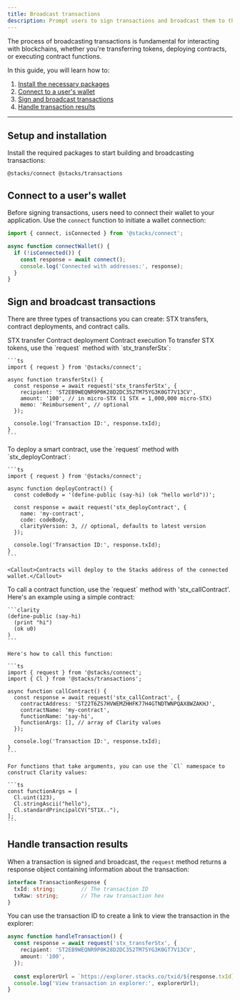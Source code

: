 ```yaml
---
title: Broadcast transactions
description: Prompt users to sign transactions and broadcast them to the Stacks blockchain.
---
```




The process of broadcasting transactions is fundamental for interacting with blockchains, whether you're transferring tokens, deploying contracts, or executing contract functions.

In this guide, you will learn how to:

1. [Install the necessary packages](#setup-and-installation)
2. [Connect to a user's wallet](#connect-to-a-users-wallet)
3. [Sign and broadcast transactions](#sign-and-broadcast-transactions)
4. [Handle transaction results](#handle-transaction-results)

---

## Setup and installation

Install the required packages to start building and broadcasting transactions:

```package-install
@stacks/connect @stacks/transactions
```

## Connect to a user's wallet

Before signing transactions, users need to connect their wallet to your application. Use the `connect` function to initiate a wallet connection:

```ts
import { connect, isConnected } from '@stacks/connect';

async function connectWallet() {
  if (!isConnected()) {
    const response = await connect();
    console.log('Connected with addresses:', response);
  }
}
```

## Sign and broadcast transactions

There are three types of transactions you can create: STX transfers, contract deployments, and contract calls.

<Tabs defaultValue="transfer">
  <TabsList className='flex flex-wrap md:w-max'>
    <TabsTrigger value="transfer" className='tab group'>
      <Badge className='badge transition-colors'>STX transfer</Badge>
    </TabsTrigger>
    <TabsTrigger value="deploy" className='tab group'>
      <Badge className='badge transition-colors'>Contract deployment</Badge>
    </TabsTrigger>
    <TabsTrigger value="execute" className='tab group'>
      <Badge className='badge transition-colors'>Contract execution</Badge>
    </TabsTrigger>
  </TabsList>
  <TabsContent value="transfer">
    To transfer STX tokens, use the `request` method with `stx_transferStx`:

    ```ts
    import { request } from '@stacks/connect';

    async function transferStx() {
      const response = await request('stx_transferStx', {
        recipient: 'ST2EB9WEQNR9P0K28D2DC352TM75YG3K0GT7V13CV',
        amount: '100', // in micro-STX (1 STX = 1,000,000 micro-STX)
        memo: 'Reimbursement', // optional
      });
      
      console.log('Transaction ID:', response.txId);
    }
    ```
  </TabsContent>
  <TabsContent value="deploy">
    To deploy a smart contract, use the `request` method with `stx_deployContract`:

    ```ts
    import { request } from '@stacks/connect';

    async function deployContract() {
      const codeBody = '(define-public (say-hi) (ok "hello world"))';
      
      const response = await request('stx_deployContract', {
        name: 'my-contract',
        code: codeBody,
        clarityVersion: 3, // optional, defaults to latest version
      });
      
      console.log('Transaction ID:', response.txId);
    }
    ```

    <Callout>Contracts will deploy to the Stacks address of the connected wallet.</Callout>
  </TabsContent>
  <TabsContent value="execute">
    To call a contract function, use the `request` method with 'stx_callContract'. Here's an example using a simple contract:

    ```clarity
    (define-public (say-hi)
      (print "hi")
      (ok u0)
    )
    ```

    Here's how to call this function:

    ```ts
    import { request } from '@stacks/connect';
    import { Cl } from '@stacks/transactions';

    async function callContract() {
      const response = await request('stx_callContract', {
        contractAddress: 'ST22T6ZS7HVWEMZHHFK77H4GTNDTWNPQAX8WZAKHJ',
        contractName: 'my-contract',
        functionName: 'say-hi',
        functionArgs: [], // array of Clarity values
      });
      
      console.log('Transaction ID:', response.txId);
    }
    ```

    For functions that take arguments, you can use the `Cl` namespace to construct Clarity values:

    ```ts
    const functionArgs = [
      Cl.uint(123),
      Cl.stringAscii("hello"),
      Cl.standardPrincipalCV("ST1X.."),
    ];
    ```
  </TabsContent>
</Tabs>

## Handle transaction results

When a transaction is signed and broadcast, the `request` method returns a response object containing information about the transaction:

```ts
interface TransactionResponse {
  txId: string;        // The transaction ID
  txRaw: string;       // The raw transaction hex
}
```

You can use the transaction ID to create a link to view the transaction in the explorer:

```ts
async function handleTransaction() {
  const response = await request('stx_transferStx', {
    recipient: 'ST2EB9WEQNR9P0K28D2DC352TM75YG3K0GT7V13CV',
    amount: '100',
  });
  
  const explorerUrl = `https://explorer.stacks.co/txid/${response.txId}`;
  console.log('View transaction in explorer:', explorerUrl);
}
```